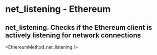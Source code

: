 # net_listening - Ethereum

## net_listening. Checks if the Ethereum client is actively listening for network connections


<EthereumMethod_net_listening />
